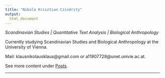 ```yaml
---
title: "Nikola Krisztian Czindrity"
output: 
  html_document
---
```


*Scandinavian Studies | Quantitative Text Analysis | Biological Anthropology*  

Currently studying Scandinavian Studies and Biological Anthropology at the University of Vienna. 

Mail: klausnikolausklaus@gmail.com or a11907728@unet.univie.ac.at. 

See more content under [Posts](content.html).

  ---